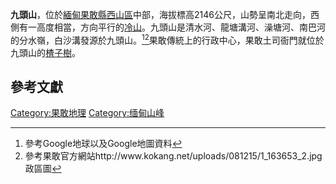 '''九頭山'''，位於[[緬甸|緬甸]][[果敢縣|果敢縣]][[西山區|西山區]]中部，海拔標高2146公尺{{R|:0|p=50}}，山勢呈南北走向，西側有一高度相當，方向平行的[[冷山_(果敢)|冷山]]。九頭山是清水河、龍塘溝河、澡塘河、南巴河的分水嶺，白沙溝發源於九頭山。<ref>參考Google地球以及Google地圖資料</ref><ref>參考果敢官方網站http://www.kokang.net/uploads/081215/1_163653_2.jpg {{Wayback|url=http://www.kokang.net/uploads/081215/1_163653_2.jpg |date=20110831144935 }} 政區圖</ref>果敢傳統上的行政中心，果敢土司衙門就位於九頭山的[[楂子樹|楂子樹]]。

==參考文獻==
{{Reflist|
<ref name=":0">{{cite book|author=魯成旺|title=《果敢志》|year=2012|publisher=天馬出版|location=香港|isbn=9789624502084}}</ref>
}}



[[Category:果敢地理|Category:果敢地理]]
[[Category:缅甸山峰|Category:缅甸山峰]]
{{Myanmar-geo-stub}}